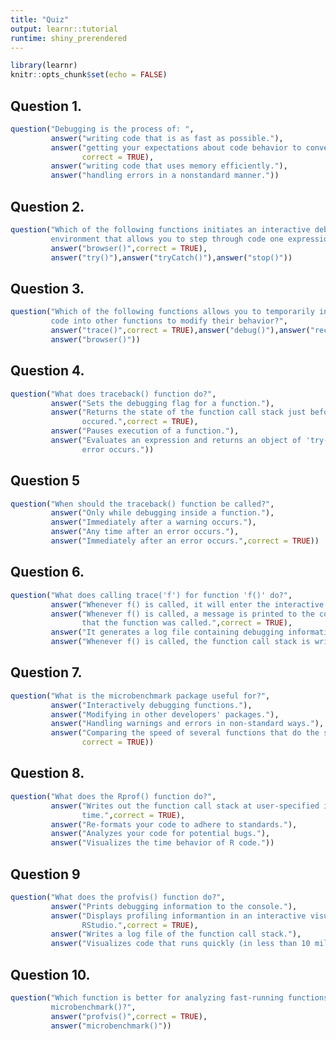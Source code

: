 ```yaml
---
title: "Quiz"
output: learnr::tutorial
runtime: shiny_prerendered
---
```


```r
library(learnr)
knitr::opts_chunk$set(echo = FALSE)
```
<style>
  body {
    text-align: justify}
</style>

## Question 1.

```r
question("Debugging is the process of: ",
         answer("writing code that is as fast as possible."),
         answer("getting your expectations about code behavior to converge with reality.",
                correct = TRUE),
         answer("writing code that uses memory efficiently."),
         answer("handling errors in a nonstandard manner."))
```

## Question 2.

```r
question("Which of the following functions initiates an interactive debugging 
         environment that allows you to step through code one expression at a time?",
         answer("browser()",correct = TRUE),
         answer("try()"),answer("tryCatch()"),answer("stop()"))
```

## Question 3.

```r
question("Which of the following functions allows you to temporarily insert pieces of
         code into other functions to modify their behavior?",
         answer("trace()",correct = TRUE),answer("debug()"),answer("recover()"),
         answer("browser()"))
```

## Question 4.

```r
question("What does traceback() function do?",
         answer("Sets the debugging flag for a function."),
         answer("Returns the state of the function call stack just before an error
                occured.",correct = TRUE),
         answer("Pauses execution of a function."),
         answer("Evaluates an expression and returns an object of 'try-error' if
                error occurs."))
```

## Question 5

```r
question("When should the traceback() function be called?",
         answer("Only while debugging inside a function."),
         answer("Immediately after a warning occurs."),
         answer("Any time after an error occurs."),
         answer("Immediately after an error occurs.",correct = TRUE))
```

## Question 6.

```r
question("What does calling trace('f') for function 'f()' do?",
         answer("Whenever f() is called, it will enter the interactive debugger."),
         answer("Whenever f() is called, a message is printed to the console indicating 
                that the function was called.",correct = TRUE),
         answer("It generates a log file containing debugging information."),
         answer("Whenever f() is called, the function call stack is written to a file."))
```

## Question 7.

```r
question("What is the microbenchmark package useful for?",
         answer("Interactively debugging functions."),
         answer("Modifying in other developers' packages."),
         answer("Handling warnings and errors in non-standard ways."),
         answer("Comparing the speed of several functions that do the same thing.",
                correct = TRUE))
```

## Question 8.

```r
question("What does the Rprof() function do?",
         answer("Writes out the function call stack at user-specified intervals of
                time.",correct = TRUE),
         answer("Re-formats your code to adhere to standards."),
         answer("Analyzes your code for potential bugs."),
         answer("Visualizes the time behavior of R code."))
```

## Question 9

```r
question("What does the profvis() function do?",
         answer("Prints debugging information to the console."),
         answer("Displays profiling informantion in an interactive visualtization in
                RStudio.",correct = TRUE),
         answer("Writes a log file of the function call stack."),
         answer("Visualizes code that runs quickly (in less than 10 miliseconds)."))
```

## Question 10.

```r
question("Which function is better for analyzing fast-running functions: provis() or 
         microbenchmark()?",
         answer("profvis()",correct = TRUE),
         answer("microbenchmark()"))
```